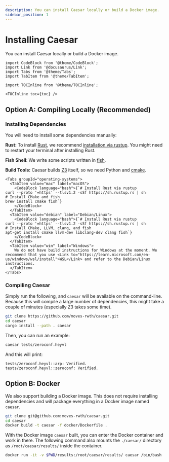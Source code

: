 ```yaml
---
description: You can install Caesar locally or build a Docker image.
sidebar_position: 1
---
```


# Installing Caesar

You can install Caesar locally or build a Docker image.

```mdx-code-block
import CodeBlock from '@theme/CodeBlock';
import Link from '@docusaurus/Link';
import Tabs from '@theme/Tabs';
import TabItem from '@theme/TabItem';
```

```mdx-code-block
import TOCInline from '@theme/TOCInline';

<TOCInline toc={toc} />
```

## Option A: Compiling Locally (Recommended)

### Installing Dependencies

You will need to install some dependencies manually:

**Rust:** To install [Rust](https://www.rust-lang.org/), we recommend [installation via rustup](https://rustup.rs/).
You might need to restart your terminal after installing Rust.

**Fish Shell**: We write some scripts written in [fish](https://fishshell.com/).

**Build Tools:** Caesar builds [Z3](https://github.com/Z3Prover/z3) itself, so we need Python and [cmake](https://cmake.org/).

```mdx-code-block
<Tabs groupId="operating-systems">
  <TabItem value="mac" label="macOS">
    <CodeBlock language="bash">{`# Install Rust via rustup
curl --proto '=https' --tlsv1.2 -sSf https://sh.rustup.rs | sh
# Install CMake and fish
brew install cmake fish`}
    </CodeBlock>
  </TabItem>
  <TabItem value="debian" label="Debian/Linux">
    <CodeBlock language="bash">{`# Install Rust via rustup
curl --proto '=https' --tlsv1.2 -sSf https://sh.rustup.rs | sh
# Install CMake, LLVM, clang, and fish
apt-get install cmake llvm-dev libclang-dev clang fish`}
    </CodeBlock>
  </TabItem>
  <TabItem value="win" label="Windows">
    We do not have build instructions for Windows at the moment. We recommend that you use <Link to="https://learn.microsoft.com/en-us/windows/wsl/install">WSL</Link> and refer to the Debian/Linux instructions.
  </TabItem>
</Tabs>
```

### Compiling Caesar

Simply run the following, and `caesar` will be available on the command-line.
Because this will compile a large number of dependencies, this might take a couple of minutes (especially Z3 takes some time).

```bash
git clone https://github.com/moves-rwth/caesar.git
cd caesar
cargo install --path . caesar
```

Then, you can run an example:
```bash
caesar tests/zeroconf.heyvl 
```
And this will print:
```
tests/zeroconf.heyvl::arp: Verified.
tests/zeroconf.heyvl::zeroconf: Verified.
```

## Option B: Docker

We also support building a Docker image.
This does not require installing dependencies and will package everything in a Docker image named `caesar`.

```bash
git clone git@github.com:moves-rwth/caesar.git
cd caesar
docker build -t caesar -f docker/Dockerfile .
```

With the Docker image `caesar` built, you can enter the Docker container and work in there.
The following command also mounts the `./caesar/` directory as `/root/caesar/results/` inside the container.
```bash
docker run -it -v $PWD/results:/root/caesar/results/ caesar /bin/bash
```